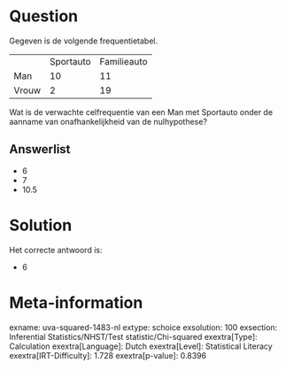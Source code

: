 Question
========

Gegeven is de volgende frequentietabel.

  ------- ----------- -------------
          Sportauto   Familieauto
  Man     10          11
  Vrouw   2           19
  ------- ----------- -------------

Wat is de verwachte celfrequentie van een Man met Sportauto onder de
aanname van onafhankelijkheid van de nulhypothese?

Answerlist
----------

* 6
* 7
* 10.5

Solution
========

Het correcte antwoord is: 

* 6

Meta-information
================
exname: uva-squared-1483-nl
extype: schoice
exsolution: 100
exsection: Inferential Statistics/NHST/Test statistic/Chi-squared
exextra[Type]: Calculation
exextra[Language]: Dutch
exextra[Level]: Statistical Literacy
exextra[IRT-Difficulty]: 1.728
exextra[p-value]: 0.8396
